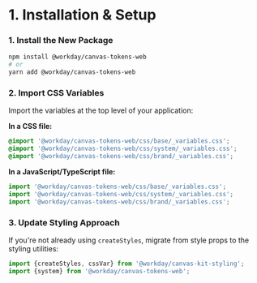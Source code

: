 
<Meta of={MigrationStories} />

# 1. Installation & Setup

### 1. Install the New Package

```bash
npm install @workday/canvas-tokens-web
# or
yarn add @workday/canvas-tokens-web
```

### 2. Import CSS Variables

Import the variables at the top level of your application:

**In a CSS file:**

```css
@import '@workday/canvas-tokens-web/css/base/_variables.css';
@import '@workday/canvas-tokens-web/css/system/_variables.css';
@import '@workday/canvas-tokens-web/css/brand/_variables.css';
```

**In a JavaScript/TypeScript file:**

```javascript
import '@workday/canvas-tokens-web/css/base/_variables.css';
import '@workday/canvas-tokens-web/css/system/_variables.css';
import '@workday/canvas-tokens-web/css/brand/_variables.css';
```

### 3. Update Styling Approach

If you're not already using `createStyles`, migrate from style props to the styling utilities:

```javascript
import {createStyles, cssVar} from '@workday/canvas-kit-styling';
import {system} from '@workday/canvas-tokens-web';
```
